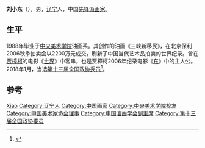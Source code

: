 '''刘小东'''（{{bd|1963年|catIdx=L刘}}），男，[[辽宁省|辽宁]]人，中国[[先锋派|先锋派]][[画家|画家]]。

== 生平 ==
1988年毕业于[[中央美术学院|中央美术学院]]油画系。其创作的油画《三峡新移民》，在北京保利2006秋季拍卖会以2200万元成交，刷新了中国当代艺术品拍卖的世界纪录。曾在[[贾樟柯|贾樟柯]]的电影《[[世界_(电影)|世界]]》中客串，也是贾樟柯2006年纪录电影《[[东_(电影)|东]]》中的主人公。2018年1月，当选[[中国人民政治协商会议第十三届全国委员会委员名单|第十三届全国政协委员]]<ref>{{Cite web|url=http://sports.163.com/18/0126/06/D92BRKK400051C89.html|title=中国人民政治协商会议第十三届全国委员会委员名单|accessdate=2018-01-26|last=|work=网易|archive-url=https://web.archive.org/web/20180127143232/http://sports.163.com/18/0126/06/D92BRKK400051C89.html|archive-date=2018-01-27|dead-url=yes}}</ref>。

== 参考 ==
{{reflist}}

{{中国美术家协会第八届理事会}}

{{Authority control}}
{{DEFAULTSORT:Liu刘}}
[[Category:刘姓|Xiao]]
[[Category:辽宁人|Category:辽宁人]]
[[Category:中国画家|Category:中国画家]]
[[Category:中央美术学院校友|Category:中央美术学院校友]]
[[Category:中国美术家协会理事|Category:中国美术家协会理事]]
[[Category:中国油画学会副主席|Category:中国油画学会副主席]]
[[Category:第十三届全国政协委员|Category:第十三届全国政协委员]]

{{China-artist-stub}}